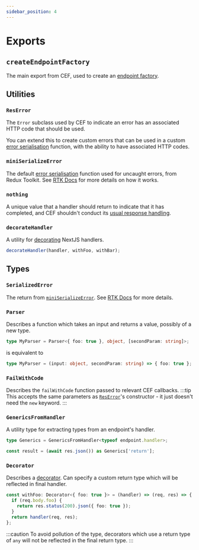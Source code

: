 ```yaml
---
sidebar_position: 4
---
```


# Exports

## `createEndpointFactory`

The main export from CEF, used to create an [endpoint factory](/concepts/factory).

## Utilities

### `ResError`

The `Error` subclass used by CEF to indicate an error has an associated HTTP code that should be used.

You can extend this to create custom errors that can be used in a custom [error serialisation](/concepts/factory#errors-with-http-codes) function, with the ability to have associated HTTP codes.

### `miniSerializeError`

The default [error serialisation](/concepts/factory#error-serialisation) function used for uncaught errors, from Redux Toolkit. See [RTK Docs](https://redux-toolkit.js.org/api/other-exports#miniserializeerror) for more details on how it works.

### `nothing`

A unique value that a handler should return to indicate that it has completed, and CEF shouldn't conduct its [usual response handling](/concepts/method#disabling-default-response-handling).

### `decorateHandler`

A utility for [decorating](/concepts/endpoint#handler-decoration) NextJS handlers.

```ts no-transpile
decorateHandler(handler, withFoo, withBar);
```

## Types

### `SerializedError`

The return from [`miniSerializeError`](#miniserializeerror). See [RTK Docs](https://redux-toolkit.js.org/api/other-exports#miniserializeerror) for more details.

### `Parser`

Describes a function which takes an input and returns a value, possibly of a new type.

```ts no-transpile
type MyParser = Parser<{ foo: true }, object, [secondParam: string]>;
```

is equivalent to

```ts no-transpile
type MyParser = (input: object, secondParam: string) => { foo: true };
```

### `FailWithCode`

Describes the `failWithCode` function passed to relevant CEF callbacks.
:::tip
This accepts the same parameters as [`ResError`](#reserror)'s constructor - it just doesn't need the `new` keyword.
:::

### `GenericsFromHandler`

A utility type for extracting types from an endpoint's handler.

```ts no-transpile
type Generics = GenericsFromHandler<typeof endpoint.handler>;

const result = (await res.json()) as Generics['return'];
```

### `Decorator`

Describes a [decorator](/concepts/endpoint#handler-decoration). Can specify a custom return type which will be reflected in final handler.

```ts no-transpile
const withFoo: Decorator<{ foo: true }> = (handler) => (req, res) => {
  if (req.body.foo) {
    return res.status(200).json({ foo: true });
  }
  return handler(req, res);
};
```

:::caution
To avoid pollution of the type, decorators which use a return type of `any` will not be reflected in the final return type.
:::
